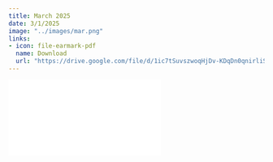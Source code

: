 ```yaml
---
title: March 2025
date: 3/1/2025
image: "../images/mar.png"
links:
- icon: file-earmark-pdf
  name: Download
  url: "https://drive.google.com/file/d/1ic7tSuvszwoqHjDv-KDqDn0qnirliS9_/view?usp=sharing"
---
```


![](mar_2025.pdf){#news .ar4x3}
